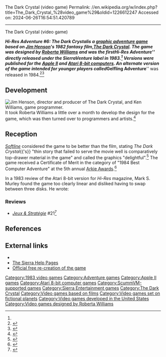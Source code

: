 The Dark Crystal (video game)
Permalink: //en.wikipedia.org/w/index.php?title=The_Dark_Crystal_%28video_game%29&oldid=1226612247
Accessed on: 2024-06-26T16:54:51.420789



------
The Dark Crystal (video game)
{{Infobox video game
|title = The Dark Crystal
|image = On-Line Systems-06 -The Dark Crystal.jpg
|developer = [[Sierra Entertainment|Sierra On-Line]]
|publisher = SierraVenture
|designer = [[Roberta Williams]]
|writer =
|artist = Jim Mahon
|composer =
|series = ''[[List of Hi-Res Adventures video games|Hi-Res Adventure]]''
|engine = ADL
|released = 1983<ref name=gamecoverback>{{cite web | url=http://www.mobygames.com/game/dark-crystal/cover-art/gameCoverId,82943/ | title=The Dark Crystal - Cover Art - MobyGames | access-date=September 13, 2008 | work=www.mobygames.com | archive-date=October 9, 2008 | archive-url=https://web.archive.org/web/20081009060114/http://www.mobygames.com/game/dark-crystal/cover-art/gameCoverId,82943/ | url-status=dead}}</ref>
|genre = [[Adventure game|Adventure]]
|modes = [[Single-player]]
|platforms = [[Apple II]], [[Atari 8-bit]]
}}

'''''Hi-Res Adventure #6: The Dark Crystal''''' is a [[graphic adventure game]] based on [[Jim Henson]]'s 1982 fantasy film, ''[[The Dark Crystal]]''. The game was designed by [[Roberta Williams]] and was the first ''Hi-Res Adventure'' directly released under the SierraVenture label in 1983.<ref name=gamecoverback/> Versions were published for the [[Apple II]] and [[Atari 8-bit computers]]. An alternate version of the game intended for younger players called '''''Gelfling Adventure''''' was released in 1984.<ref>{{cite web |title=Gelfling Adventure |url=https://www.mocagh.org/loadpage.php?getgame=gelfling |website=Museum of Computer Adventure Game History |access-date=March 10, 2019}}</ref><ref>{{cite web |title=Gelfling Adventure |url=http://www.vintage-sierra.net/childrens/gelflingadv.php |website=Vintage-Sierra.net |access-date=March 10, 2019}}</ref>

==Development==
[[File:Jim-Henson-and-Ken-Williams.jpg|thumb|[[Jim Henson]], director and producer of ''[[The_Dark_Crystal|The Dark Crystal]]'', and [[Ken_Williams_(game_developer)#Sierra_On-Line|Ken Williams]], game programmer.]]
It took Roberta Williams a little over a month to develop the design for the game, which was then turned over to programmers and artists.<ref name=creativecomputing>{{cite magazine | url=http://www.atarimagazines.com/creative/v9n3/168_The_dark_crystal.php | title=The Dark Crystal | magazine=Creative Computing | date=March 1983 | access-date=September 13, 2008 | author=Anderson, John | pages=168}}</ref>

==Reception==
''[[Softline (magazine)|Softline]]'' considered the game to be better than the film, stating ''The Dark Crystal''{{'s}} "thin story that failed to serve the movie well is comparatively top-drawer material in the game" and called the graphics "delightful".<ref name="tommervik19830506">{{cite news | url=http://www.cgwmuseum.org/galleries/index.php?year=1983&pub=6&id=11 | title=The Dark Crystal | work=Softline | date=May–Jun 1983 | access-date=July 28, 2014 | author=Tommervik, Margot Comstock | pages=45}}</ref> The game received a Certificate of Merit in the category of "1984 Best Computer Adventure" at the 5th annual [[Arkie Awards]].<ref>{{cite magazine |last1= Kunkel |first1= Bill |last2= Katz |first2= Arnie |date= February 1984 |title= Arcade Alley: The 1984 Arcade Awards, Part II |journal= Video|publisher= Reese Communications|volume= 7|issue= 11|pages= 28–29|issn= 0147-8907}}</ref>

In a 1983 review of the Atari 8-bit version for ''Hi-Res'' magazine, Mark S. Murley found the game too clearly linear and disliked having to swap between three disks. He wrote:

{{blockquote|text=If the narrowness of the game and the disk-swapping problem were the only negative aspects of ''The Dark Crystal'', then I might be tempted to at least recommend it, however, to novice Adventurers. The graphics themselves are a little lackluster, and the color is not the best. This is distracting in an Adventure of this scope wherein so much of the player's time is spent looking at dozens of screens.<ref name=hires/>}}

===Reviews===
* ''[[:fr:Jeux et Stratégie|Jeux & Stratégie]]'' #21<ref>{{cite web | url=https://archive.org/details/jeux-et-strategie-21/page/38/mode/2up | title=Jeux & stratégie 21 | date=June 1983}}</ref>

==References==
{{reflist|refs=
<ref name=hires>{{cite journal |last1=Murley |first1=Mark S. |title=Reviews: The Dark Crystal |journal=Hi-Res |date=March 1983 |volume=1 |issue=3 |url=https://www.atarimagazines.com/hi-res/v1n3/reviews.php}}</ref>
}}

==External links==
* {{moby game|id=/hi-res-adventure-6-the-dark-crystal|name=''The Dark Crystal''}}
* [http://sierrahelp.com/Games/DarkCrystalHelp.html The Sierra Help Pages]
* [http://www.darkcrystal.com/play/ Official free re-creation of the game]

{{The Dark Crystal}}
{{Sierra Adventure Games|Hi-Res}}

{{DEFAULTSORT:Dark Crystal, The}}
[[Category:1983 video games]]
[[Category:Adventure games]]
[[Category:Apple II games]]
[[Category:Atari 8-bit computer games]]
[[Category:ScummVM-supported games]]
[[Category:Sierra Entertainment games]]
[[Category:The Dark Crystal]]
[[Category:Video games based on films]]
[[Category:Video games set on fictional planets]]<!--Thra-->
[[Category:Video games developed in the United States]]
[[Category:Video games designed by Roberta Williams]]